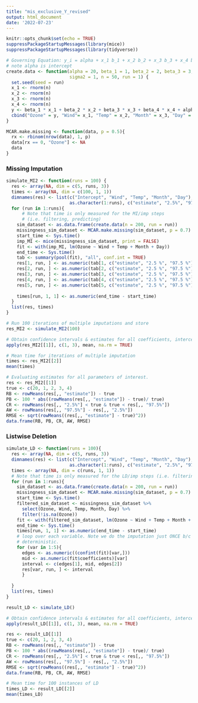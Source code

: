 ```yaml
---
title: "mis_exclusive_Y_revised"
output: html_document
date: '2022-07-23'
---
```


```r
knitr::opts_chunk$set(echo = TRUE)
suppressPackageStartupMessages(library(mice))
suppressPackageStartupMessages(library(tidyverse))
```

```r
# Governing Equation: y_i = alpha + x_1 b_1 + x_2 b_2 + x_3 b_3 + x_4 b_4 + e_i
# note alpha is intercept
create.data <- function(alpha = 20, beta_1 = 1, beta_2 = 2, beta_3 = 3, beta_4 = 4, 
                        sigma2 = 1, n = 50, run = 1) {
  set.seed(seed = run)
  x_1 <- rnorm(n)
  x_2 <- rnorm(n)
  x_3 <- rnorm(n)
  x_4 <- rnorm(n)
  y <- beta_1 * x_1 + beta_2 * x_2 + beta_3 * x_3 + beta_4 * x_4 + alpha + rnorm(n, sd = sqrt(sigma2))
  cbind("Ozone" = y, "Wind"= x_1, "Temp" = x_2, "Month" = x_3, "Day" = x_4)
}

MCAR.make.missing <- function(data, p = 0.5){
  rx <- rbinom(nrow(data), 1, p)
  data[rx == 0, "Ozone"] <- NA
  data
}
```


### Missing Imputation

```r

simulate_MI2 <- function(runs = 100) {
  res <- array(NA, dim = c(5, runs, 3))
  times <- array(NA, dim = c(100, 1, 1))
  dimnames(res) <- list(c("Intercept", "Wind", "Temp", "Month", "Day"),
                        as.character(1:runs), c("estimate", "2.5%", "97.5%"))
  for (run in 1:runs){
      # Note that time is only measured for the MI/imp steps 
      # (i.e. filtering, predicting)
    sim_dataset <- as.data.frame(create.data(n = 200, run = run))
    missingness_sim_dataset <- MCAR.make.missing(sim_dataset, p = 0.7)
    start_time <- Sys.time()
    imp_MI <- mice(missingness_sim_dataset, print = FALSE)
    fit <- with(imp_MI, lm(Ozone ~ Wind + Temp + Month + Day))
    end_time <- Sys.time()
    tab <- summary(pool(fit), "all", conf.int = TRUE)  
    res[1, run, ] <- as.numeric(tab[1, c("estimate", "2.5 %", "97.5 %")])  
    res[2, run, ] <- as.numeric(tab[2, c("estimate", "2.5 %", "97.5 %")])
    res[3, run, ] <- as.numeric(tab[3, c("estimate", "2.5 %", "97.5 %")])
    res[4, run, ] <- as.numeric(tab[4, c("estimate", "2.5 %", "97.5 %")])
    res[5, run, ] <- as.numeric(tab[5, c("estimate", "2.5 %", "97.5 %")])
    
    times[run, 1, 1] <- as.numeric(end_time - start_time)
  }
  list(res, times)
}

```

```r
# Run 100 iterations of multiple imputations and store
res_MI2 <- simulate_MI2(100)
```



```r
# Obtain confidence intervals & estimates for all coefficients, intercept.
apply(res_MI2[[1]], c(1, 3), mean, na.rm = TRUE)

```
```r
# Mean time for iterations of multiple imputation
times <- res_MI2[[2]]
mean(times)
```

```r
# Evaluating estimates for all parameters of interest.
res <- res_MI2[[1]]
true <- c(20, 1, 2, 3, 4)
RB <- rowMeans(res[,, "estimate"]) - true
PB <- 100 * abs((rowMeans(res[,, "estimate"]) - true)/ true)
CR <- rowMeans(res[,, "2.5%"] < true & true < res[,, "97.5%"])
AW <- rowMeans(res[,, "97.5%"] - res[,, "2.5%"])
RMSE <- sqrt(rowMeans((res[,, "estimate"] - true)^2))
data.frame(RB, PB, CR, AW, RMSE)
```


###  Listwise Deletion

```r
simulate_LD <- function(runs = 100){
  res <- array(NA, dim = c(5, runs, 3))
  dimnames(res) <- list(c("Intercept", "Wind", "Temp", "Month", "Day"),
                        as.character(1:runs), c("estimate", "2.5%", "97.5%"))
  times <- array(NA, dim = c(runs, 1, 1))
  # Note that time is only measured for the LD/imp steps (i.e. filtering, predicting)
  for (run in 1:runs){
    sim_dataset <- as.data.frame(create.data(n = 200, run = run))
    missingness_sim_dataset <- MCAR.make.missing(sim_dataset, p = 0.7)
    start_time <- Sys.time()
    filtered_sim_dataset <- missingness_sim_dataset %>% 
      select(Ozone, Wind, Temp, Month, Day) %>%
      filter(!is.na(Ozone))
    fit <- with(filtered_sim_dataset, lm(Ozone ~ Wind + Temp + Month + Day))
    end_time <- Sys.time()
    times[run, 1, 1] <- as.numeric(end_time - start_time)
    # loop over each variable. Note we do the imputation just ONCE b/c LD is 
    # deterministic.
    for (var in 1:5){
      edges <- as.numeric((confint(fit)[var,]))
      mid <- as.numeric(fit$coefficients)[var]
      interval <- c(edges[1], mid, edges[2])
      res[var, run, ] <- interval
      }
  
  }
  list(res, times)
}

```

```r
result_LD <- simulate_LD()
```

```r
# Obtain confidence intervals & estimates for all coefficients, intercept.
apply(result_LD[[1]], c(1, 3), mean, na.rm = TRUE)

```

```r
res <- result_LD[[1]]
true <- c(20, 1, 2, 3, 4)
RB <- rowMeans(res[,, "estimate"]) - true
PB <- 100 * abs((rowMeans(res[,, "estimate"]) - true)/ true)
CR <- rowMeans(res[,, "2.5%"] < true & true < res[,, "97.5%"])
AW <- rowMeans(res[,, "97.5%"] - res[,, "2.5%"])
RMSE <- sqrt(rowMeans((res[,, "estimate"] - true)^2))
data.frame(RB, PB, CR, AW, RMSE)
```

```r
# Mean time for 100 instances of LD
times_LD <- result_LD[[2]]
mean(times_LD)
```